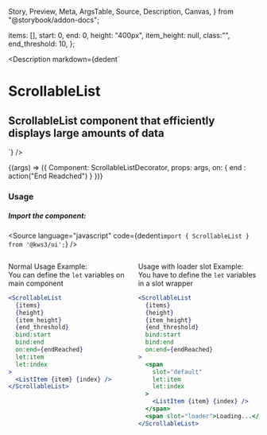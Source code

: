   Story,
  Preview,
  Meta,
  ArgsTable,
  Source,
  Description,
  Canvas,
} from "@storybook/addon-docs";


  items: [],
  start: 0,
  end: 0,
  height: "400px",
  item_height: null,
  class:"",
  end_threshold: 10,
};

<Version />

<Meta
  title="Helpers/ScrollableList"
  component={ScrollableList}
  args={args}
  argTypes={{}}
/>

<Description
  markdown={dedent`
# ScrollableList
## ScrollableList component that efficiently displays large amounts of data
`}
/>

<Canvas>
  <Story name="ScrollableList" args={args}>
    {(args) => ({
      Component: ScrollableListDecorator,
      props: args,
      on: {
        end : action("End Readched")
      }
    })}
  </Story>
</Canvas>

<ArgsTable story="ScrollableList" />

### Usage

##### Import the component:

<Source
  language="javascript"
  code={dedent`import { ScrollableList } from '@kws3/ui';`}
/>

<div class="columns">
<div class="column">
<p>Normal Usage Example:
<br/>You can define the <code>let</code> variables on main component</p>

```jsx
<ScrollableList 
  {items}
  {height}
  {item_height}
  {end_threshold}
  bind:start
  bind:end
  on:end={endReached}
  let:item
  let:index
>
  <ListItem {item} {index} />
</ScrollableList>
```

</div>
<div class="column">
<p>Usage with loader slot Example:
<br/>You have to define the <code>let</code> variables in a slot wrapper</p>

```jsx
<ScrollableList 
  {items}
  {height}
  {item_height}
  {end_threshold}
  bind:start
  bind:end
  on:end={endReached}
>
  <span 
    slot="default"
    let:item
    let:index
  >
    <ListItem {item} {index} />
  </span>
  <span slot="loader">Loading...</span>
</ScrollableList>
```

</div>
</div>
